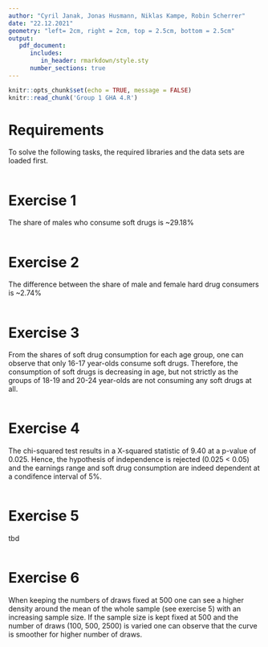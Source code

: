 ```yaml
---
author: "Cyril Janak, Jonas Husmann, Niklas Kampe, Robin Scherrer"
date: "22.12.2021"
geometry: "left= 2cm, right = 2cm, top = 2.5cm, bottom = 2.5cm"
output: 
   pdf_document:
      includes:
         in_header: rmarkdown/style.sty
      number_sections: true
---
```


```r
knitr::opts_chunk$set(echo = TRUE, message = FALSE)
knitr::read_chunk('Group 1 GHA 4.R')
```

\thispagestyle{empty}
\input{rmarkdown/titlepage.tex}

\pagebreak

\thispagestyle{empty}
\tableofcontents

\pagebreak
\setcounter{page}{1}

# Requirements {-}
To solve the following tasks, the required libraries and the data sets are loaded 
first.
```r
```

# Exercise 1 {-}
The share of males who consume soft drugs is ~29.18%
```r
```

# Exercise 2 {-}
The difference between the share of male and female hard drug consumers is ~2.74%
```r
```

\pagebreak

# Exercise 3 {-}
From the shares of soft drug consumption for each age group, one can observe that only 16-17 year-olds consume soft drugs. Therefore, the consumption of soft drugs is decreasing in age, but not strictly as the groups of 18-19 and 20-24 year-olds are not consuming any soft drugs at all.
```r
```

# Exercise 4 {-}
The chi-squared test results in a X-squared statistic of 9.40 at a p-value of 0.025. Hence, the hypothesis of independence is rejected (0.025 < 0.05) and the earnings range and soft drug consumption are indeed dependent at a condifence interval of 5%.
```r
```

# Exercise 5 {-}
tbd
```r
```

# Exercise 6 {-}
When keeping the numbers of draws fixed at 500 one can see a higher density around the mean of the whole sample (see exercise 5) with an increasing sample size. If the sample size is kept fixed at 500 and the number of draws (100, 500, 2500) is varied one can observe that the curve is smoother for higher number of draws. 
```r
```